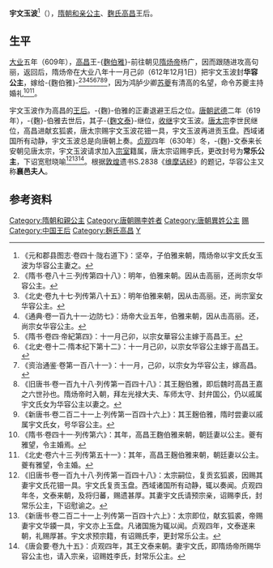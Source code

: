 {{東亞女性歷史人物
| 名稱=华容公主
| 身份=[[隋朝|隋朝]]公主
| 畫像=
| 說明=
| 姓=宇文
| 名=
| 封爵=[[公主|公主]]
| 位號=
| 封號=华容公主、常乐公主
| 出生年=
| 逝世年=
| 諡號=
| 墳墓=
| 父親=
| 同胞兄弟=
| 母親=
|}}
'''宇文玉波'''<ref>《元和郡县图志·卷四十·陇右道下》：坚卒，子伯雅来朝，隋炀帝以宇文氏女玉波为华容公主妻之。</ref>（{{bd|？||？||}}），[[隋朝|隋朝]][[和亲|和亲]][[公主|公主]]、[[麴氏高昌|麴氏高昌]]王后。

==生平==
[[大业_(年号)|大业]]五年（609年），[[高昌|高昌]]王-{[[麴伯雅|麴伯雅]]}-前往朝见[[隋炀帝|隋炀帝]]杨广，因而跟随进攻高句丽，返回后，隋炀帝在大业八年十一月己卯（612年12月1日）把宇文玉波封'''华容公主'''，嫁给-{麴伯雅}-<ref>《隋书·卷八十三·列传第四十八》：明年，伯雅来朝。因从击高丽，还尚宗女华容公主。</ref><ref>《北史·卷九十七·列传第八十五》：明年伯雅来朝，因从击高丽。还，尚宗室女华容公主。</ref><ref>《通典·卷一百九十一·边防七》：炀帝大业五年，伯雅来朝，因从击高丽。还，尚宗女华容公主。</ref><ref>《隋书·卷四·帝紀第四》：十一月己卯，以宗女華容公主嫁于高昌王。</ref><ref>《北史·卷十二·隋本纪下第十二》：十一月己卯，以宗女华容公主嫁于高昌王。</ref><ref>《资治通鉴·卷第一百八十一》：十一月，己卯，以宗女为华容公主，嫁高昌。</ref><ref>《旧唐书·卷一百九十八·列传第一百四十八》：其王麹伯雅，即后魏时高昌王嘉之六世孙也。隋炀帝时入朝，拜左光禄大夫、车师太守、封弁国公，仍以戚属宇文氏女为华容公主以妻之。</ref><ref>《新唐书·卷二百二十一上·列传第一百四十六上》：其王麹伯雅，隋时尝妻以戚属宇文氏女，号华容公主。</ref>，因为鸿胪少卿[[苏夔|苏夔]]有清高的名望，命令苏夔主持婚礼<ref>《隋书·卷四十一·列传第六》：其年，高昌王麴伯雅来朝，朝廷妻以公主。夔有雅望，令主婚焉。</ref><ref>《北史·卷六十三·列传第五十一》：其年，高昌王麹伯雅来朝，朝廷妻以公主。夔有雅望，令主婚。</ref>。

宇文玉波作为高昌的[[王后|王后]]。-{麴}-伯雅的正妻退避王后之位。[[唐朝|唐朝]][[武德|武德]]二年（619年），-{麴}-伯雅去世后，其子-{[[麴文泰|麴文泰]]}-继位，[[收继|收继]]宇文玉波。[[唐太宗|唐太宗]]李世民继位，高昌进献玄狐裘，唐太宗赐宇文玉波花钿一具，宇文玉波再进贡玉盘。西域诸国所有动静，宇文玉波总是向唐朝上奏。[[貞觀_(唐朝)|贞观]]四年（630年）冬，-{麴}-文泰来长安朝见唐太宗，宇文玉波请求加入[[唐朝宗室|宗室]]籍属，唐太宗诏赐李氏，更改封号为'''常乐公主'''，下诏宽慰晓喻<ref>《旧唐书·卷一百九十八·列传第一百四十八》：太宗嗣位，复贡玄狐裘，因赐其妻宇文氏花钿一具。宇文氏复贡玉盘。西域诸国所有动静，辄以奏闻。贞观四年冬，文泰来朝，及将归蕃，赐遗甚厚。其妻宇文氏请预宗亲，诏赐李氏，封常乐公主，下诏慰谕之。</ref><ref>《新唐书·卷二百二十一上·列传第一百四十六上》：太宗即位，献玄狐裘，帝赐妻宇文华䥖一具，宇文亦上玉盘。凡诸国施为辄以闻。贞观四年，文泰遂来朝，礼赐厚甚。宇文求预宗籍，有诏赐氏李，更封常乐公主。</ref><ref>《唐会要·卷九十五》：贞观四年，其王文泰来朝。妻宇文氏，即隋炀帝所赐华容公主也，请入宗亲，诏赐姓李氏，封常乐公主。</ref>。根据[[敦煌|敦煌]]遗书S.2838《[[维摩诘经|维摩诘经]]》的题记，华容公主又称'''襄邑夫人'''。

==参考资料==

{{reflist|25em}}

{{DEFAULTSORT:Y}}
[[Category:隋朝和親公主|Category:隋朝和親公主]]
[[Category:唐朝赐李姓者|Category:唐朝赐李姓者]]
[[Category:唐朝異姓公主|Category:唐朝異姓公主]]
[[Category:唐朝宗室女|赐]]
[[Category:中国王后|Category:中国王后]]
[[Category:麹氏高昌|Category:麹氏高昌]]
[[Category:宇文姓|Y]]